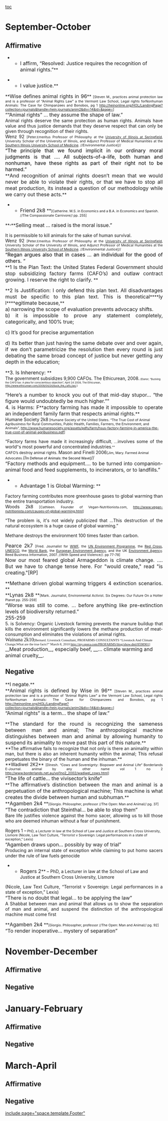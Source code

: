 [[toc]]
=September-October= 
==Affirmative== 
**<span style="font-size: 12pt;">I affirm, “Resolved: Justice requires the recognition of animal rights.”</span>**

**<span style="font-size: 12pt;">I value justice.</span>**

<span style="display: block; text-align: justify;">**<span style="font-size: 12pt;">Wise defines animal rights in 96</span>** <span style="font-size: 8pt;">[Steven M., practices animal protection law and is a professor of “Animal Rights Law” a the Vermont Law School, Legal rights forNonhuman Animals: The Case for Chimpanzees and Bonobos, pg 1 http://heinonline.org/HOL/LandingPage?collection=journals&handle=hein.journals/anim2&div=14&id=&page=]</span></span>
<span style="display: block; text-align: justify;"><span style="font-size: 12pt;">““Animal rights” … they assume the shape of law.”</span></span>
<span style="display: block; text-align: justify;">Animal rights deserve the same protection as human rights. Animals have value and thus justice demands that they deserve respect that can only be given through recognition of their rights.</span>
<span style="display: block; text-align: justify;">Wenz 92 <span style="font-size: 8pt;">[Peter.</span><span style="background-color: white; font-family: 'Times New Roman',serif; font-size: 8pt;">E</span><span style="background-color: white; font-size: 8pt;">meritus Professor of Philosophy at the [[http://en.wikipedia.org/wiki/University_of_Illinois_at_Springfield|University of Illinois at Springfield]], University Scholar of the University of Illinois, and Adjunct Professor of Medical Humanities at the [[http://en.wikipedia.org/wiki/Southern_Illinois_University_School_of_Medicine|Southern Illinois University School of Medicine]].</span><span style="font-size: 8pt;"> //Environmental Justice]//</span></span>
<span style="display: block; text-align: justify;"><span style="color: black; font-size: 12pt;">“The principle that we found implicit in our ordinary moral judgments is that …. All subjects-of-a-life, both human and nonhuman, have these rights as part of their right not to be harmed.</span><span style="font-size: 12pt;">”</span></span>
<span style="display: block; text-align: justify;">**<span style="font-size: 12pt;">And recognition of animal rights doesn’t mean that we would never be able to violate their rights, or that we have to stop all meat production, its instead a question of our methodology while we carry out these acts.</span>**</span>
**<span style="font-size: 12pt;">Friend 2k8 </span>**<span style="font-size: 8pt;">[Catherine. M.S. in Economics and a B.A. in Economics and Spanish. //The Compassionate Carnivore// pp. 255]</span>
<span style="display: block; text-align: justify;">**<span style="font-size: 8pt;">“</span>**<span style="font-size: 12pt;">Selling meat … raised is the moral issue.”</span></span>

It is permissible to kill animals for the sake of human survival.
<span style="display: block; text-align: justify;">Wenz 92 <span style="font-size: 8pt;">[Peter.</span><span style="background-color: white; font-family: 'Times New Roman',serif; font-size: 8pt;">E</span><span style="background-color: white; font-size: 8pt;">meritus Professor of Philosophy at the [[http://en.wikipedia.org/wiki/University_of_Illinois_at_Springfield|University of Illinois at Springfield]], University Scholar of the University of Illinois, and Adjunct Professor of Medical Humanities at the [[http://en.wikipedia.org/wiki/Southern_Illinois_University_School_of_Medicine|Southern Illinois University School of Medicine]].</span><span style="font-size: 8pt;"> //Environmental Justice]//</span></span>
<span style="display: block; text-align: justify;"><span style="color: black; font-size: 12pt;">“Regan argues also that in cases … an individual for the good of others.</span><span style="font-size: 12pt;"> “</span></span>
<span style="display: block; text-align: justify;">**<span style="font-size: 12pt;">1 Is the Plan Text: the United States Federal Government should stop subsidizing factory farms (CAFO’s) and outlaw contract growing. I reserve the right to clarify. </span>**</span>

<span style="display: block; text-align: justify;">**<span style="font-size: 12pt;">2 Is Justification: I only defend this plan text. All disadvantages must be specific to this plan text. This is theoretical</span>****<span style="font-size: 12pt;">ly l</span>****<span style="font-size: 12pt;">egitimate because,</span>**</span>
<span style="display: block; text-align: justify;">
</span>
<span style="display: block; text-align: justify;"><span style="font-size: 12pt;">a) narrowing the scope of evaluation prevents advocacy shifts. </span></span>
<span style="display: block; text-align: justify;"><span style="font-size: 12pt;">b) it is impossible to prove any statement completely, categorically, and 100% true; </span></span>

<span style="display: block; text-align: justify;"><span style="font-size: 12pt;">c) It’s good for precise argumentation</span></span>

<span style="display: block; text-align: justify;"><span style="font-size: 12pt;">d) Its better than just having the same debate over and over again, if we don’t parametricize the resolution then every round is just debating the same broad concept of justice but never getting any depth in the education; </span></span>

<span style="display: block; text-align: justify;">**<span style="font-size: 12pt;">3. Is Inherency: </span>**</span>
The government subsidizes 9,900 CAFOs.
The Ethicurean, 2008.<span style="font-size: 6pt;"> (Elanor, “Bucking the CAFO tax: A plea for conscientious objection”, April 24 2008, The Ethicurean, [[http://www.ethicurean.com/2008/04/24/buck_the_cafo_tax/]].)</span>

<span style="display: block; text-align: justify;"><span style="font-size: 12pt;">“Here’s a number to knock you out of that mid-day stupor… “the figure would undoubtedly be much higher.””</span></span>
<span style="display: block; text-align: justify;"><span style="font-size: 12pt;">4. is Harms: F</span>**<span style="font-size: 12pt;">actory farming has made it impossible to operate an independent family farm that respects animal rights.</span>**</span>
<span style="display: block; text-align: justify;">
</span>
Humane Society 2k8<span style="font-size: 8pt;"> [Humane Society of the United States. “The True Cost of Animal Agribusiness for Rural Communities, Public Health, Families, Farmers, the Environment, and Animals”, [[http://www.humanesociety.org/assets/pdfs/farm/hsus-factory-farming-in-america-the-true-cost-of-animal-agribusiness.pdf]]]</span>

<span style="display: block; text-align: justify;">“Factory farms have made it increasingly difficult<span style="font-size: 8pt;">, ….</span>involves some of the world<span style="font-family: 'MS Mincho';">‟</span>s most powerful and concentrated industries<span style="font-size: 8pt;">.”” </span></span>
<span style="font-size: 9pt;">CAFO’s destroy animal rights. </span>
Mason and Finelli 2006<span style="font-size: 8pt;">[Jim, Mary. Farmed Animal Advocates </span>//<span style="color: black; font-size: 8pt;">In Defense of Animals: the Second Wave]</span>//
<span style="display: block; text-align: justify;"><span style="font-size: 12pt;">“Factory methods and equipment…. to be turned into companion-animal food and feed supplements, to incinerators, or to landfills.”</span></span>


**<span style="font-size: 12pt;">Advantage 1 is Global Warming: </span>**
<span style="display: block; text-align: justify;">Factory farming contributes more greenhouse gases to global warming than the entire transportation industry.</span>
<span style="display: block; text-align: justify;">Woods 2k8 <span style="background-color: white; font-size: 8pt;">[Cathleen. Founder of Vegan-Nutritionista.com, </span><span style="font-size: 8pt;">[[http://www.vegan-nutritionista.com/causes-of-global-warming.html]]]</span></span>

<span style="display: block; text-align: justify;"><span style="background-color: white;">“The problem is, it's not widely publicized that …This destruction of the natural ecosystem is a huge cause of global warming.” </span></span>

<span style="display: block; text-align: justify;">Methane destroys the environment 100 times faster than carbon.</span>

<span style="display: block; text-align: justify;"><span style="font-size: 12pt;">Pearce 2k7 </span><span style="font-size: 8pt;">[Fred. Journalist for [[http://en.wikipedia.org/wiki/World_Wide_Fund_for_Nature|WWF]], the [[http://en.wikipedia.org/wiki/UN_Environment_Programme|UN Environment Programme]], the [[http://en.wikipedia.org/wiki/Red_Cross|Red Cross]], [[http://en.wikipedia.org/wiki/UNESCO|UNESCO]], the [[http://en.wikipedia.org/wiki/World_Bank|World Bank]], the [[http://en.wikipedia.org/wiki/European_Environment_Agency|European Environment Agency]], and the UK [[http://en.wikipedia.org/wiki/Environment_Agency|Environment Agency]]. Reed Business Information, 2007. //With Speed and Violence//. pp 77-78]</span></span>
<span style="display: block; text-align: justify;"><span style="font-size: 12pt;">Now our most feared global Armageddon is climate change. …. But we have to change tense here. For "would create," read "is creating."[RP]</span></span>

<span style="display: block; text-align: justify;"><span class="Underline">**<span style="font-size: 12pt;">Methane driven global warming triggers 4 extinction scenarios. </span>**</span></span>
<span style="display: block; text-align: justify;"><span class="Underline">**<span style="font-size: 12pt; text-decoration: none;">Lynas 2k8 </span>**</span><span style="font-size: 8pt; text-decoration: none;">[Mark. Journalist, Environmental Activist. Six Degrees: Our Future On a Hotter Planet pp. 255-259]</span></span>
<span style="display: block; text-align: justify;"><span style="font-size: 12pt; text-decoration: none;">“Worse was still to come. … before anything like pre-extinction levels of biodiversity returned.”</span></span>
<span style="display: block; text-align: justify;"><span style="font-size: 12pt;">255-259</span></span>
<span style="display: block; text-align: justify;">5. is Solvency: Organic Livestock farming prevents the manure buildup that kills the environment significantly lowers the methane production of meat-consumption and eliminates the violations of animal rights.</span>
<span style="font-family: 'Times New Roman',serif; font-size: 12pt;">Wainana 2k10</span><span style="font-family: 'Times New Roman',serif; font-size: 8pt;">[Bernard. Livestock Consultant, PROFARMS CONSULTANTS “</span><span style="background-color: white; font-family: 'Times New Roman',serif; font-size: 8pt;">Livestock And Climate Change;What are the true facts?” March 8, 2010 </span><span style="font-family: 'Times New Roman',serif; font-size: 8pt;">[[http://my.opera.com/PROFARMS/blog/show.dml/8598901]]]</span>
<span style="text-align: justify;">__<span style="font-size: 12pt;">Meat production</span>__<span style="font-size: 12pt;">, especially beef, __… climate warming and animal cruelty__. </span></span>


==Negative== 
<span style="display: block; text-align: justify;">**<span style="font-size: 12pt;">I negate.</span>**</span>
<span style="display: block; text-align: justify;">
</span>
<span style="display: block; text-align: justify;">**<span style="font-size: 12pt;">Animal rights is defined by Wise in 96</span>** <span style="font-size: 8pt;">[Steven M., practices animal protection law and is a professor of “Animal Rights Law” a the Vermont Law School, Legal rights forNonhuman Animals: The Case for Chimpanzees and Bonobos, pg 1 http://heinonline.org/HOL/LandingPage?collection=journals&handle=hein.journals/anim2&div=14&id=&page=]</span></span>
<span style="font-size: 12pt;">“Animal rights” is a term… the shape of law.”</span>

<span style="display: block; text-align: justify;">**<span style="font-size: 12pt;">The standard for the round is recognizing the sameness between man and animal; The anthropological machine distinguishes between man and animal by allowing humanity to suspend its animality to move past this part of this nature.</span>**</span>
<span style="display: block; text-align: justify;">**The affirmative fails to recognize that not only is there an animality within man, but there is also an inherent humanity within the animal; This refusal perpetuates the binary of the human and the inhuman.**</span>
<span style="display: block; text-align: justify;">**Wadiwel 2K2** <span style="font-size: 8pt;">[Dinesh. “Cows and Sovereignty: Biopower and Animal Life” Borderlands E-Journal. animal by any other name vol 1 no 2 [[http://www.borderlands.net.au/vol1no2_2002/wadiwel_cows.html]]] </span></span>
<span style="display: block; text-align: justify;"><span style="font-size: 12pt;">“The life of cattle… the vivisector’s knife”</span></span>
<span style="display: block; text-align: justify;">
</span>
<span style="display: block; text-align: justify;">**<span style="font-size: 12pt;">The affirmative’s distinction between the man and animal is a perpetuation of the anthropological machine; This machine is what creates the divide between human and subhuman.</span>**</span>
<span style="display: block; text-align: justify;">
</span>
<span style="display: block; text-align: justify;">**<span style="font-size: 12pt;">Agamben 2k4 </span>**<span style="font-size: 8pt;">[Giorgio. Philosopher, professor //The Open: Man and Animal// pg. 37]</span></span>
<span style="display: block; text-align: justify;">
</span>
<span style="display: block; text-align: justify;"><span style="font-size: 12pt;">“The contradiction that Steinthal… be able to stop them”</span></span>
<span style="display: block; text-align: justify;">
</span>
<span style="display: block; text-align: justify;">Bare life justifies violence against the homo sacer, allowing us to kill those who are deemed inhuman without a fear of punishment.</span>

Rogers 1 –<span style="font-size: 8pt;"> PhD, a Lecturer in law at the School of Law and Justice at Southern Cross University, Lismore (Nicole, Law Text Culture, “Terrorist v Sovereign: Legal performances in a state of exception,” Lexis)</span>
<span style="display: block; text-align: justify;">
</span>
<span style="display: block; text-align: justify;"><span style="font-size: 12pt;">“Agamben draws upon… possibly by way of trial”</span></span>
<span style="display: block; text-align: justify;">Producing an internal state of exception while claiming to put homo sacers under the rule of law fuels genocide</span>
**<span style="font-size: 12pt;">Rogers 2</span>** – PhD, a Lecturer in law at the School of Law and Justice at Southern Cross University, Lismore
<span style="display: block; text-align: justify;">(Nicole, Law Text Culture, “Terrorist v Sovereign: Legal performances in a state of exception,” Lexis)</span>
<span style="display: block; text-align: justify;"><span style="font-size: 12pt;">“There is no doubt that legal… to be applying the law”</span></span>
<span style="display: block; text-align: justify;">A Shabbat between man and animal that allows us to show the separation of man and animal, and suspend the distinction of the anthropological machine must come first</span>

<span style="display: block; text-align: justify;">**<span style="font-size: 12pt;">Agamben 2k4 </span>**<span style="font-size: 8pt;">[Giorgio. Philosopher, professor //The Open: Man and Animal// pg. 92]</span></span>
<span style="display: block; text-align: justify;"><span style="font-size: 12pt;">“To render inoperative… mystery of separation”</span></span>

=November-December= 
==Affirmative== 
==Negative== 

=January-February= 
==Affirmative== 
==Negative== 

=March-April= 
==Affirmative== 
==Negative== 

[[include page="space.template.Footer"]]